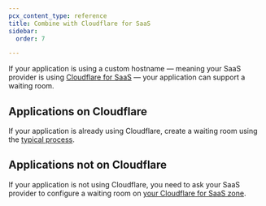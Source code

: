 ```yaml
---
pcx_content_type: reference
title: Combine with Cloudflare for SaaS
sidebar:
  order: 7

---
```


If your application is using a custom hostname — meaning your SaaS provider is using [Cloudflare for SaaS](/cloudflare-for-platforms/cloudflare-for-saas/security/certificate-management/) — your application can support a waiting room.

## Applications on Cloudflare

If your application is already using Cloudflare, create a waiting room using the [typical process](/waiting-room/how-to/create-waiting-room/).

## Applications not on Cloudflare

If your application is not using Cloudflare, you need to ask your SaaS provider to configure a waiting room on [your Cloudflare for SaaS zone](/waiting-room/how-to/place-waiting-room/#custom-hostnames).
